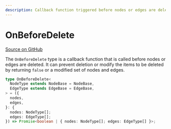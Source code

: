 ```yaml
---
description: Callback function triggered before nodes or edges are deleted in SvelteFlow, allowing for deletion prevention or modification.
---
```


# OnBeforeDelete

[Source on GitHub](https://github.com/xyflow/xyflow/blob/main/packages/svelte/src/lib/types/general.ts#L38)

The `OnBeforeDelete` type is a callback function that is called before nodes or edges are deleted. It can prevent deletion or modify the items to be deleted by returning `false` or a modified set of nodes and edges.

```ts
type OnBeforeDelete<
  NodeType extends NodeBase = NodeBase,
  EdgeType extends EdgeBase = EdgeBase,
> = ({
  nodes,
  edges,
}: {
  nodes: NodeType[];
  edges: EdgeType[];
}) => Promise<boolean | { nodes: NodeType[]; edges: EdgeType[] }>;
```

<APIDocs typeName="OnBeforeDelete" packageName="svelte" />
